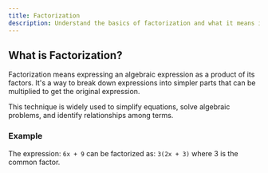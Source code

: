 ---
title: Factorization
description: Understand the basics of factorization and what it means in algebra.
---

## What is Factorization?

Factorization means expressing an algebraic expression as a product of its factors. It's a way to break down expressions into simpler parts that can be multiplied to get the original expression.

This technique is widely used to simplify equations, solve algebraic problems, and identify relationships among terms.

### Example

The expression:
`
6x + 9
`
can be factorized as:
`
3(2x + 3)
`
where 3 is the common factor.